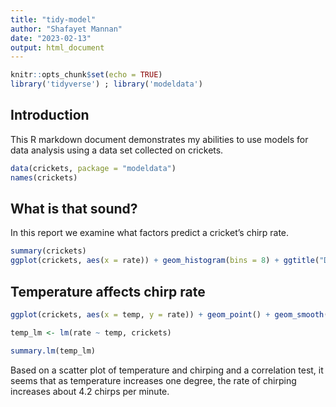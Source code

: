 ```yaml
---
title: "tidy-model"
author: "Shafayet Mannan"
date: "2023-02-13"
output: html_document
---
```


```r
knitr::opts_chunk$set(echo = TRUE)
library('tidyverse') ; library('modeldata')
```

## Introduction

This R markdown document demonstrates my abilities to use models for data analysis using a data set collected on crickets.

```r
data(crickets, package = "modeldata")
names(crickets)
```

## What is that sound?

In this report we examine what factors predict a cricket's chirp rate.

```r
summary(crickets)
ggplot(crickets, aes(x = rate)) + geom_histogram(bins = 8) + ggtitle("Distribution of the chirp rate of crickets") + xlab('Chirp rate (per min.)')
```

## Temperature affects chirp rate

```r
ggplot(crickets, aes(x = temp, y = rate)) + geom_point() + geom_smooth(method= 'lm') + ggtitle("Plot of temperature and chirp rate") + ylab('Chirp rate (per min.)') + xlab('Temperature (Celcius)')

temp_lm <- lm(rate ~ temp, crickets)

summary.lm(temp_lm)
```

Based on a scatter plot of temperature and chirping and a correlation test, it seems that as temperature increases one degree, the rate of chirping increases about 4.2 chirps per minute.


